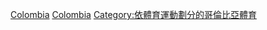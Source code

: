 [[Category:各國羽毛球|Colombia]]
[[Category:南美洲羽毛球|Colombia]]
[[Category:依體育運動劃分的哥倫比亞體育|Category:依體育運動劃分的哥倫比亞體育]]